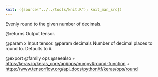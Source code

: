 ```yaml
---
knit: ({source("../../tools/knit.R"); knit_man_src})
---
```

Evenly round to the given number of decimals.

@returns
    Output tensor.

@param x Input tensor.
@param decimals Number of decimal places to round to. Defaults to `0`.

@export
@family ops
@seealso
+ <https:/keras.io/keras_core/api/ops/numpy#round-function>
+ <https://www.tensorflow.org/api_docs/python/tf/keras/ops/round>
